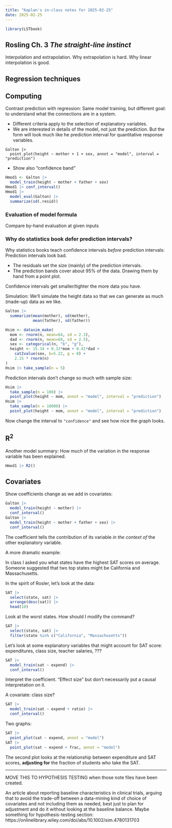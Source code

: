 ```yaml
---
title: "Kaplan's in-class notes for 2025-02-25"
date: 2025-02-25
---
```


```r
library(LSTbook)
```

## Rosling Ch. 3 *The straight-line instinct*

Interpolation and extrapolation. Why extrapolation is hard. Why linear interpolation is good.



## Regression techniques

## Computing

Contrast prediction with regression: Same model training, but different goal: to understand what the connections are in a system.

- Different criteria apply to the selection of explanatory variables.
- We are interested in details of the model, not just the prediction. But the form will look much like he prediction interval for quantitative response variables.

```webr-r
Galton |>
  point_plot(height ~ mother + 1 + sex, annot = "model", interval = "prediction")
```

- Show also "confidence band"

```r
Hmod1 <- Galton |>
  model_train(height ~ mother + father + sex) 
Hmod1 |> conf_interval()
Hmod1 |> 
  model_eval(Galton) |>
  summarize(sd(.resid))
```


###  Evaluation of model formula

Compare by-hand evaluation at given inputs 

### Why do statistics book defer prediction intervals?

Why statistics books teach confidence intervals *before* prediction intervals: Prediction intervals look bad.

- The residuals set the size (mainly) of the prediction intervals.
- The prediction bands cover about 95% of the data. Drawing them by hand from a point plot.

Confidence intervals get smaller/tighter the more data you have.

Simulation: We'll simulate the height data so that we can generate as much (made-up) data as we like.

```r
Galton |> 
  summarize(mean(mother), sd(mother), 
            mean(father), sd(father))
```


```r
Hsim <- datasim_make(
  mom <- rnorm(n, mean=64, sd = 2.3),
  dad <- rnorm(n, mean=69, sd = 2.5),
  sex <- categorical(n, "b", "g"),
  height <- 15.34 + 0.32*mom + 0.41*dad + 
    cat2value(sex, b=5.22, g = 0) +
    2.15 * rnorm(n)
)
Hsim |> take_sample(n = 5)
```


Prediction intervals don't change so much with sample size:

```r
Hsim |> 
  take_sample(n = 100) |>
  point_plot(height ~ mom, annot = "model", interval = "prediction")
Hsim |> 
  take_sample(n = 10000) |>
  point_plot(height ~ mom, annot = "model", interval = "prediction")
```

Now change the interval to `"confidence"` and see how nice the graph looks.


## R^2^

Another model summary: How much of the variation in the response variable has been explained.

```r
Hmod1 |> R2()
```

## Covariates

Show coefficients change as we add in covariates:

```r
Galton |> 
  model_train(height ~ mother) |>
  conf_interval()
Galton |> 
  model_train(height ~ mother + father + sex) |>
  conf_interval()
```

The coefficient tells the contribution of its variable *in the context of* the other explanatory variable.

A more dramatic example:

In class I asked you what states have the highest SAT scores on average. Someone suggested that two top states might be California and Massachusetts.

In the spirit of Rosler, let's look at the data:

```r
SAT |> 
  select(state, sat) |>
  arrange(desc(sat)) |>
  head(10)
```

Look at the worst states. How should I modify the command?

```r
SAT |>
  select(state, sat) |>
  filter(state %in% c("California", "Massachusetts"))
```

Let's look at some explanatory variables that might account for SAT score: expenditures, class size, teacher salaries, ???

```r
SAT |> 
  model_train(sat ~ expend) |>
  conf_interval()
```

Interpret the coefficient. "Effect size" but don't necessarily put a causal interpretation on it.

A covariate: class size?

```r
SAT |> 
  model_train(sat ~ expend + ratio) |>
  conf_interval()
```


Two graphs:

```r
SAT |>
  point_plot(sat ~ expend, annot = "model")
SAT |>
  point_plot(sat ~ expend + frac, annot = "model")
```

The second plot looks at the relationship between expenditure and SAT scores, **adjusting for** the fraction of students who take the SAT.



-----

MOVE THIS TO HYPOTHESIS TESTING when those note files have been created.


An article about reporting baseline characteristics in clinical trials, arguing that to avoid the trade-off between a data-mining kind of choice of covariates and not including them as needed, best just to plan for adjustment and do it without looking at the baseline balance. Maybe something for hypothesis-testing section: https://onlinelibrary.wiley.com/doi/abs/10.1002/sim.4780131703

